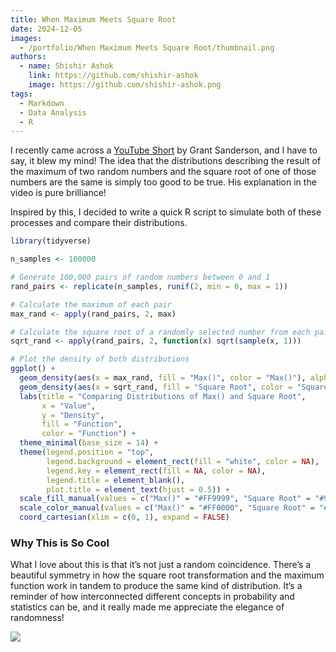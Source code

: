 ```yaml
---
title: When Maximum Meets Square Root
date: 2024-12-05
images: 
  - /portfolio/When Maximum Meets Square Root/thumbnail.png
authors:
  - name: Shishir Ashok
    link: https://github.com/shishir-ashok
    image: https://github.com/shishir-ashok.png
tags:
  - Markdown
  - Data Analysis
  - R
---
```


I recently came across a [YouTube Short](https://www.youtube.com/shorts/Pny70rNPJLk) by Grant Sanderson, and I have to say, it blew my mind! The idea that the distributions describing the result of the maximum of two random numbers and the square root of one of those numbers are the same is simply too good to be true. His explanation in the video is pure brilliance!

Inspired by this, I decided to write a quick R script to simulate both of these processes and compare their distributions.

```r
library(tidyverse) 
```


```r
n_samples <- 100000

# Generate 100,000 pairs of random numbers between 0 and 1
rand_pairs <- replicate(n_samples, runif(2, min = 0, max = 1))

# Calculate the maximum of each pair
max_rand <- apply(rand_pairs, 2, max)

# Calculate the square root of a randomly selected number from each pair
sqrt_rand <- apply(rand_pairs, 2, function(x) sqrt(sample(x, 1)))
```


```r
# Plot the density of both distributions
ggplot() +
  geom_density(aes(x = max_rand, fill = "Max()", color = "Max()"), alpha = 0.5, linewidth = 1) +
  geom_density(aes(x = sqrt_rand, fill = "Square Root", color = "Square Root"), alpha = 0.5, linewidth = 1) +
  labs(title = "Comparing Distributions of Max() and Square Root", 
       x = "Value", 
       y = "Density",
       fill = "Function",
       color = "Function") +
  theme_minimal(base_size = 14) +
  theme(legend.position = "top",
        legend.background = element_rect(fill = "white", color = NA),
        legend.key = element_rect(fill = NA, color = NA),
        legend.title = element_blank(),
        plot.title = element_text(hjust = 0.5)) +
  scale_fill_manual(values = c("Max()" = "#FF9999", "Square Root" = "#99CCFF")) +
  scale_color_manual(values = c("Max()" = "#FF0000", "Square Root" = "#0066CC")) +
  coord_cartesian(xlim = c(0, 1), expand = FALSE)
```


### Why This is So Cool

What I love about this is that it's not just a random coincidence. There's a beautiful symmetry in how the square root transformation and the maximum function work in tandem to produce the same kind of distribution. It’s a reminder of how interconnected different concepts in probability and statistics can be, and it really made me appreciate the elegance of randomness!

![](evolution.gif)